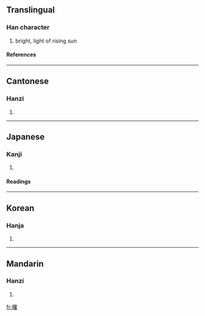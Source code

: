 ==Translingual==
===Han character===
{{Han char|rn=72|rad=日|as=14|sn=18|four=6606<sub>4</sub>|canj=日田中日 (AWLA)}}
# bright, light of rising sun
====References====
{{Han ref|kx=0501.040|dkj=14220|dj=0871.130|hdz=21538.090|uh=66D9|ud=26329|bh=C0C6|bd=49350}}

----
==Cantonese==
===Hanzi===
{{yue-hanzi|jyut=|y=syu5}}
# {{defn|Cantonese}}

----
==Japanese==
===Kanji===
{{ja-kanji|grade=|rs=日14}}
# {{defn|Japanese}} 
====Readings====
{{ja-readings|on=[[しょ]] (sho)|kun=[[あけぼの]] (akebono)}}

----
==Korean==
===Hanja===
{{ko-hanja|hangeul=서|eumhun=|rv=seo|mr=sŏ|y=se}}
# {{defn|Korean}}

----
==Mandarin==
===Hanzi===
{{cmn-hanzi|pin=[[shù]] (shu3)|wg=shu<sup>3</sup>}}
# {{defn|Mandarin}}

[[fr:曙]]